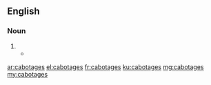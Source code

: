 ==English==

===Noun===
{{head|en|noun plural form}}

# {{plural of|cabotage|lang=en}}
#* {{quote-text|year=1992|author=Pablo Mendes de Leon|title=Cabotage in Air Transport Regulation|page=104|passage=Professor Levine distinguishes two kinds of cabotage: "primary cabotage" which can be compared with ninth freedom '''cabotages''' and "long-haul limited cabotage" which can be compared with eighth freedom cabotage […].}}

[[ar:cabotages]]
[[el:cabotages]]
[[fr:cabotages]]
[[ku:cabotages]]
[[mg:cabotages]]
[[my:cabotages]]